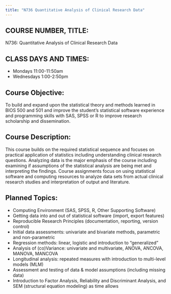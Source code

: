 ```yaml
---
title: "N736 Quantitative Analysis of Clinical Research Data"
---
```


## COURSE NUMBER, TITLE:		
N736: Quantitative Analysis of Clinical Research Data

## CLASS DAYS AND TIMES:
* Mondays 11:00-11:50am 
* Wednesdays 1:00-2:50pm 

## Course Objective:
To build and expand upon the statistical theory and methods learned in BIOS 500 and 501 and improve the student’s statistical software experience and programming skills with SAS, SPSS or R to improve research scholarship and dissemination.

## Course Description: 
This course builds on the required statistical sequence and focuses on practical application of statistics including understanding clinical research questions. Analyzing data is the major emphasis of the course including examining if assumptions of the statistical analysis are being met and interpreting the findings.  Course assignments focus on using statistical software and computing resources to analyze data sets from actual clinical research studies and interpretation of output and literature. 

## Planned Topics:
* Computing Environment (SAS, SPSS, R, Other Supporting Software)
* Getting data into and out of statistical software (import, export features)
* Reproducible Research Principles (documentation, reporting, version control)
* Initial data assessments: univariate and bivariate methods, parametric and non-parametric
* Regression methods: linear, logistic and introduction to “generalized”
* Analysis of (co)Variance: univariate and multivariate, ANOVA, ANCOVA, MANOVA, MANCOVA 
* Longitudinal analysis: repeated measures with introduction to multi-level models (MLM)
* Assessment and testing of data & model assumptions (including missing data)
* Introduction to Factor Analysis, Reliability and Discriminant Analysis, and SEM (structural equation modeling) as time allows
